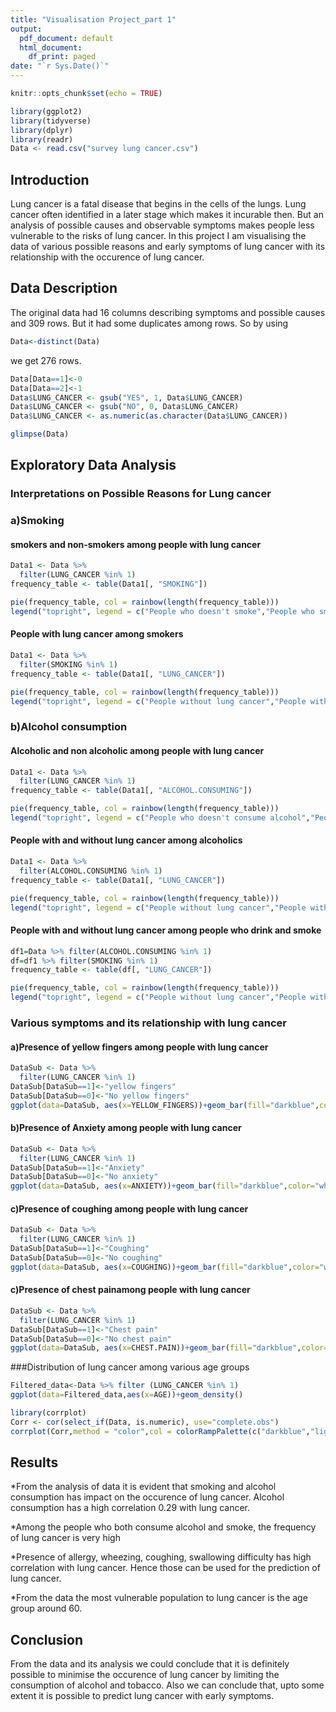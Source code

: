 ---
title: "Visualisation Project_part 1"
output:
  pdf_document: default
  html_document:
    df_print: paged
date: "`r Sys.Date()`"
---

```{r setup, include=FALSE}
knitr::opts_chunk$set(echo = TRUE)

```
```{r,echo=FALSE}
library(ggplot2)
library(tidyverse)
library(dplyr)
library(readr)
Data <- read.csv("survey lung cancer.csv")
```

## Introduction
Lung cancer is a fatal disease that begins in the cells of the lungs. Lung cancer often identified in a later stage which makes it incurable then. But an analysis of possible causes and observable symptoms makes people less vulnerable to the risks of lung cancer. In this project I am visualising the data of various possible reasons and early symptoms of lung cancer with its relationship with the occurence of lung cancer.
  
## Data Description

The original data had 16 columns describing symptoms and possible causes and 309 rows. But it had some duplicates among rows. So by using 
```{r}
Data<-distinct(Data)
```
we get 276 rows.
```{r}
Data[Data==1]<-0
Data[Data==2]<-1
Data$LUNG_CANCER <- gsub("YES", 1, Data$LUNG_CANCER)
Data$LUNG_CANCER <- gsub("NO", 0, Data$LUNG_CANCER)
Data$LUNG_CANCER <- as.numeric(as.character(Data$LUNG_CANCER))

glimpse(Data)
```
## Exploratory Data Analysis

### Interpretations on Possible Reasons for Lung cancer

### a)Smoking

#### smokers and non-smokers among people with lung cancer

```{r,echo=FALSE,fig.align="center", fig.margin=TRUE,fig.height=5, fig.width=9}
Data1 <- Data %>% 
  filter(LUNG_CANCER %in% 1)
frequency_table <- table(Data1[, "SMOKING"])

pie(frequency_table, col = rainbow(length(frequency_table)))
legend("topright", legend = c("People who doesn't smoke","People who smoke"), fill = rainbow(length(frequency_table)))
```
#### People with lung cancer among smokers
```{r,echo=FALSE,fig.align="center", fig.margin=TRUE,fig.height=5, fig.width=9}
Data1 <- Data %>% 
  filter(SMOKING %in% 1)
frequency_table <- table(Data1[, "LUNG_CANCER"])

pie(frequency_table, col = rainbow(length(frequency_table)))
legend("topright", legend = c("People without lung cancer","People with lung cancer"), fill = rainbow(length(frequency_table)))
```
### b)Alcohol consumption
#### Alcoholic and non alcoholic among people with lung cancer
```{r,echo=FALSE,fig.align="center", fig.margin=TRUE,fig.height=5, fig.width=9}
Data1 <- Data %>% 
  filter(LUNG_CANCER %in% 1)
frequency_table <- table(Data1[, "ALCOHOL.CONSUMING"])

pie(frequency_table, col = rainbow(length(frequency_table)))
legend("topright", legend = c("People who doesn't consume alcohol","People who consume alcohol"), fill = rainbow(length(frequency_table)))
```
#### People with and without lung cancer among alcoholics
```{r,echo=FALSE,fig.align="center", fig.margin=TRUE,fig.height=5, fig.width=9}
Data1 <- Data %>% 
  filter(ALCOHOL.CONSUMING %in% 1)
frequency_table <- table(Data1[, "LUNG_CANCER"])

pie(frequency_table, col = rainbow(length(frequency_table)))
legend("topright", legend = c("People without lung cancer","People with lung cancer"), fill = rainbow(length(frequency_table)))
```
#### People with and without lung cancer among people who drink and smoke
```{r,echo=FALSE,fig.align="center", fig.margin=TRUE,fig.height=5, fig.width=9}
df1=Data %>% filter(ALCOHOL.CONSUMING %in% 1)
df=df1 %>% filter(SMOKING %in% 1)
frequency_table <- table(df[, "LUNG_CANCER"])

pie(frequency_table, col = rainbow(length(frequency_table)))
legend("topright", legend = c("People without lung cancer","People with lung cancer"), fill = rainbow(length(frequency_table)))
```


### Various symptoms and its relationship with lung cancer
#### a)Presence of yellow fingers among people with lung cancer
```{r,echo=FALSE,fig.align="center", fig.margin=TRUE,fig.height=4, fig.width=2.8}
DataSub <- Data %>% 
  filter(LUNG_CANCER %in% 1)
DataSub[DataSub==1]<-"yellow fingers"
DataSub[DataSub==0]<-"No yellow fingers"
ggplot(data=DataSub, aes(x=YELLOW_FINGERS))+geom_bar(fill="darkblue",color="white")+xlab("Yellow fingers")+ylab("Frequency")
```

#### b)Presence of Anxiety among people with lung cancer
```{r,echo=FALSE,fig.align="center", fig.margin=TRUE,fig.height=4, fig.width=2.8}
DataSub <- Data %>% 
  filter(LUNG_CANCER %in% 1)
DataSub[DataSub==1]<-"Anxiety"
DataSub[DataSub==0]<-"No anxiety"
ggplot(data=DataSub, aes(x=ANXIETY))+geom_bar(fill="darkblue",color="white")+xlab("Anxiety")+ylab("Frequency")
```
#### c)Presence of coughing among people with lung cancer
```{r,echo=FALSE,fig.align="center", fig.margin=TRUE,fig.height=4, fig.width=2.8}
DataSub <- Data %>% 
  filter(LUNG_CANCER %in% 1)
DataSub[DataSub==1]<-"Coughing"
DataSub[DataSub==0]<-"No coughing"
ggplot(data=DataSub, aes(x=COUGHING))+geom_bar(fill="darkblue",color="white")+xlab("Coughing")+ylab("Frequency")
```
#### c)Presence of chest painamong people with lung cancer
```{r,echo=FALSE,fig.align="center", fig.margin=TRUE,fig.height=4, fig.width=2.8}
DataSub <- Data %>% 
  filter(LUNG_CANCER %in% 1)
DataSub[DataSub==1]<-"Chest pain"
DataSub[DataSub==0]<-"No chest pain"
ggplot(data=DataSub, aes(x=CHEST.PAIN))+geom_bar(fill="darkblue",color="white")+xlab("Chest pain")+ylab("Frequency")
```

###Distribution of lung cancer among various age groups

```{r,echo=FALSE}
Filtered_data<-Data %>% filter (LUNG_CANCER %in% 1)
ggplot(data=Filtered_data,aes(x=AGE))+geom_density()
```

```{r,echo=FALSE}
library(corrplot)
Corr <- cor(select_if(Data, is.numeric), use="complete.obs")
corrplot(Corr,method = "color",col = colorRampPalette(c("darkblue","lightblue","white"))(100),number.cex = 0.25,addCoef.col = 1,tl.cex = 0.4)
```
  
## Results
*From the analysis of data it is evident that smoking and alcohol consumption has impact on the occurence of lung cancer. Alcohol consumption has a high correlation 0.29 with lung cancer.

*Among the people who both consume alcohol and smoke, the frequency of lung cancer is very high

*Presence of allergy, wheezing, coughing, swallowing difficulty has high correlation with lung cancer. Hence those can be used for the prediction of lung cancer.

*From the data the most vulnerable population to lung cancer is the age group around 60.

## Conclusion
From the data and its analysis we could conclude that it is definitely possible to minimise the occurence of lung cancer by limiting the consumption of alcohol and tobacco. Also we can conclude that, upto some extent it is possible to predict lung cancer with early symptoms.



